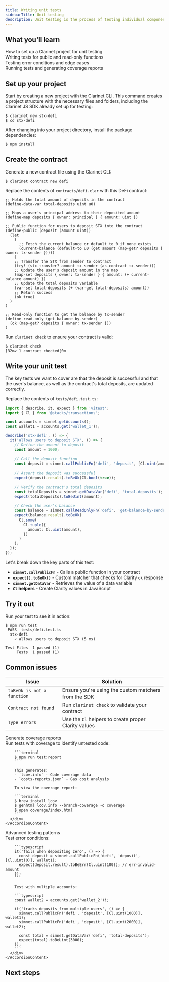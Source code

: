 ```yaml
---
title: Writing unit tests
sidebarTitle: Unit testing
description: Unit testing is the process of testing individual components or functions of smart contracts to ensure they work as expected. The Clarinet JS SDK provides a testing framework that allows you to write these tests using the Vitest testing framework, helping you catch bugs and errors early in the development process.
---
```




## What you'll learn

<div className="space-y-3 my-6">
  <div className="flex items-start gap-3">
    <ArrowRight className="h-4 w-4 text-brand-orange mt-1.5 flex-shrink-0" />
    <span>How to set up a Clarinet project for unit testing</span>
  </div>
  <div className="flex items-start gap-3">
    <ArrowRight className="h-4 w-4 text-brand-orange mt-1.5 flex-shrink-0" />
    <span>Writing tests for public and read-only functions</span>
  </div>
  <div className="flex items-start gap-3">
    <ArrowRight className="h-4 w-4 text-brand-orange mt-1.5 flex-shrink-0" />
    <span>Testing error conditions and edge cases</span>
  </div>
  <div className="flex items-start gap-3">
    <ArrowRight className="h-4 w-4 text-brand-orange mt-1.5 flex-shrink-0" />
    <span>Running tests and generating coverage reports</span>
  </div>
</div>

## Set up your project

Start by creating a new project with the Clarinet CLI. This command creates a project structure with the necessary files and folders, including the Clarinet JS SDK already set up for testing:

```terminal
$ clarinet new stx-defi
$ cd stx-defi
```

After changing into your project directory, install the package dependencies:

```terminal
$ npm install
```

## Create the contract

Generate a new contract file using the Clarinet CLI:

```terminal
$ clarinet contract new defi
```

Replace the contents of `contracts/defi.clar` with this DeFi contract:

```clarity contracts/defi.clar
;; Holds the total amount of deposits in the contract
(define-data-var total-deposits uint u0)

;; Maps a user's principal address to their deposited amount
(define-map deposits { owner: principal } { amount: uint })

;; Public function for users to deposit STX into the contract
(define-public (deposit (amount uint))
  (let
    (
      ;; Fetch the current balance or default to 0 if none exists
      (current-balance (default-to u0 (get amount (map-get? deposits { owner: tx-sender }))))
    )
    ;; Transfer the STX from sender to contract
    (try! (stx-transfer? amount tx-sender (as-contract tx-sender)))
    ;; Update the user's deposit amount in the map
    (map-set deposits { owner: tx-sender } { amount: (+ current-balance amount) })
    ;; Update the total deposits variable
    (var-set total-deposits (+ (var-get total-deposits) amount))
    ;; Return success
    (ok true)
  )
)

;; Read-only function to get the balance by tx-sender
(define-read-only (get-balance-by-sender)
  (ok (map-get? deposits { owner: tx-sender }))
)
```

Run `clarinet check` to ensure your contract is valid:

```terminal
$ clarinet check
[32m✔ 1 contract checked[0m
```

## Write your unit test

The key tests we want to cover are that the deposit is successful and that the user's balance, as well as the contract's total deposits, are updated correctly.

Replace the contents of `tests/defi.test.ts`:

```typescript tests/defi.test.ts
import { describe, it, expect } from 'vitest';
import { Cl } from '@stacks/transactions';

const accounts = simnet.getAccounts();
const wallet1 = accounts.get('wallet_1')!;

describe('stx-defi', () => {
  it('allows users to deposit STX', () => {
    // Define the amount to deposit
    const amount = 1000;
    
    // Call the deposit function
    const deposit = simnet.callPublicFn('defi', 'deposit', [Cl.uint(amount)], wallet1);
    
    // Assert the deposit was successful
    expect(deposit.result).toBeOk(Cl.bool(true));
    
    // Verify the contract's total deposits
    const totalDeposits = simnet.getDataVar('defi', 'total-deposits');
    expect(totalDeposits).toBeUint(amount);
    
    // Check the user's balance
    const balance = simnet.callReadOnlyFn('defi', 'get-balance-by-sender', [], wallet1);
    expect(balance.result).toBeOk(
      Cl.some(
        Cl.tuple({
          amount: Cl.uint(amount),
        })
      )
    );
  });
});
```

Let's break down the key parts of this test:

- **`simnet.callPublicFn`** - Calls a public function in your contract
- **`expect().toBeOk()`** - Custom matcher that checks for Clarity `ok` response
- **`simnet.getDataVar`** - Retrieves the value of a data variable
- **`Cl` helpers** - Create Clarity values in JavaScript

## Try it out

Run your test to see it in action:

```terminal
$ npm run test
 PASS  tests/defi.test.ts
  stx-defi
    ✓ allows users to deposit STX (5 ms)

Test Files  1 passed (1)
     Tests  1 passed (1)
```

## Common issues

| Issue | Solution |
|-------|----------|
| `toBeOk is not a function` | Ensure you're using the custom matchers from the SDK |
| `Contract not found` | Run `clarinet check` to validate your contract |
| `Type errors` | Use the `Cl` helpers to create proper Clarity values |

<Accordion type="single" collapsible>
  <AccordionItem value="coverage">
    <AccordionTrigger>Generate coverage reports</AccordionTrigger>
    <AccordionContent>
      <div className="pb-4 pt-2">
        Run tests with coverage to identify untested code:

        ```terminal
        $ npm run test:report
        ```

        This generates:
        - `lcov.info` - Code coverage data
        - `costs-reports.json` - Gas cost analysis

        To view the coverage report:

        ```terminal
        $ brew install lcov
        $ genhtml lcov.info --branch-coverage -o coverage
        $ open coverage/index.html
        ```
      </div>
    </AccordionContent>
  </AccordionItem>

  <AccordionItem value="advanced">
    <AccordionTrigger>Advanced testing patterns</AccordionTrigger>
    <AccordionContent>
      <div className="pb-4 pt-2">
        Test error conditions:

        ```typescript
        it('fails when depositing zero', () => {
          const deposit = simnet.callPublicFn('defi', 'deposit', [Cl.uint(0)], wallet1);
          expect(deposit.result).toBeErr(Cl.uint(100)); // err-invalid-amount
        });
        ```

        Test with multiple accounts:

        ```typescript
        const wallet2 = accounts.get('wallet_2')!;
        
        it('tracks deposits from multiple users', () => {
          simnet.callPublicFn('defi', 'deposit', [Cl.uint(1000)], wallet1);
          simnet.callPublicFn('defi', 'deposit', [Cl.uint(2000)], wallet2);
          
          const total = simnet.getDataVar('defi', 'total-deposits');
          expect(total).toBeUint(3000);
        });
        ```
      </div>
    </AccordionContent>
  </AccordionItem>
</Accordion>

## Next steps

<Cards>
  <NextCard 
    href="/tools/clarinet/integration-testing"
    title="Integration testing"
    description="Learn how to test your contract with integration testing."
  />
  <NextCard 
    href="/tools/clarinet/mainnet-execution-simulation"
    title="Mainnet execution simulation"
    description="Learn how to test your contract with mainnet state."
  />
</Cards>